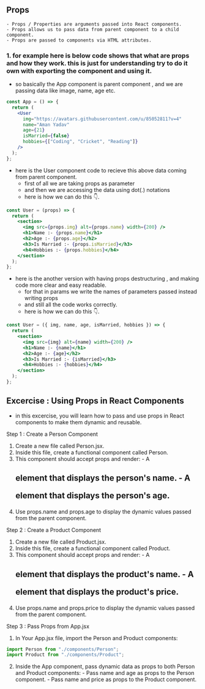 ## Props

    - Props / Properties are arguments passed into React components.
    - Props allows us to pass data from parent component to a child component.
    - Props are passed to components via HTML attributes.

### 1. for example here is below code shows that what are props and how they work. this is just for understanding try to do it own with exporting the component and using it.

- so basically the App component is parent component , and we are passing data like image, name, age etc.

```jsx
const App = () => {
  return (
    <User
      img="https://avatars.githubusercontent.com/u/85052811?v=4"
      name="Aman Yadav"
      age={21}
      isMarried={false}
      hobbies={["Coding", "Cricket", "Reading"]}
    />
  );
};
```

- here is the User component code to recieve this above data coming from parent component.
  - first of all we are taking props as parameter
  - and then we are accessing the data using dot(.) notations
  - here is how we can do this 👇.

```jsx
const User = (props) => {
  return (
    <section>
      <img src={props.img} alt={props.name} width={200} />
      <h1>Name :- {props.name}</h1>
      <h2>Age :- {props.age}</h2>
      <h3>Is Married :- {props.isMarried}</h3>
      <h4>Hobbies :- {props.hobbies}</h4>
    </section>
  );
};
```

- here is the another version with having props destructuring , and making code more clear and easy readable.
  - for that in params we write the names of parameters passed instead writing props
  - and still all the code works correctly.
  - here is how we can do this 👇.

```jsx
const User = ({ img, name, age, isMarried, hobbies }) => {
  return (
    <section>
      <img src={img} alt={name} width={200} />
      <h1>Name :- {name}</h1>
      <h2>Age :- {age}</h2>
      <h3>Is Married :- {isMarried}</h3>
      <h4>Hobbies :- {hobbies}</h4>
    </section>
  );
};
```

## Excercise : Using Props in React Components
- in this excercise, you will learn how to pass and use props in React components to make them dynamic and reusable.

Step 1 : Create a Person Component
  1. Create a new file called Person.jsx.
  2. Inside this file, create a functional component called Person.
  3. This component should accept props and render:
    - A <h2> element that displays the person's name.
    - A <p> element that displays the person's age.
  4. Use props.name and props.age to display the dynamic values passed from the parent component.

Step 2 : Create a Product Component 
  1. Create a new file called Product.jsx.
  2. Inside this file, create a functional component called Product.
  3. This component should accept props and render:
    - A <h2> element that displays the product's name.
    - A <p> element that displays the product's price.
  4. Use props.name and props.price to display the dynamic values passed from the parent component.

Step 3 : Pass Props from App.jsx
  1. In Your App.jsx file, import the Person and Product components: 
 
  ```jsx 
  import Person from "./components/Person";
  import Product from "./components/Product";
  ```

  2. Inside the App component, pass dynamic data as props to both Person and Product components:
    - Pass name and age as props to the Person component.
    - Pass name and price as props to the Product component.
